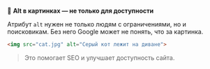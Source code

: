 🎯 **Alt в картинках — не только для доступности**

Атрибут `alt` нужен не только людям с ограничениями, но и поисковикам. Без него Google может не понять, что за картинка.

```html hideHeader
<img src="cat.jpg" alt="Серый кот лежит на диване">
```

> Это помогает SEO и улучшает доступность сайта.
